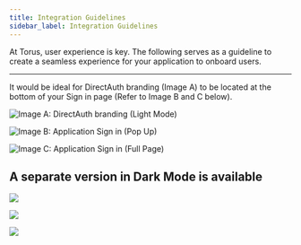 ```yaml
---
title: Integration Guidelines
sidebar_label: Integration Guidelines
---
```


At Torus, user experience is key. The following serves as a guideline to create
a seamless experience for your application to onboard users.

---

It would be ideal for DirectAuth branding \(Image A\) to be located at the
bottom of your Sign in page \(Refer to Image B and C below\).

![Image A: DirectAuth branding (Light Mode)](../../static/assets/directauth-logo.png)

![Image B: Application Sign in (Pop Up)](../../static/assets/app-signin-popup.png)

![Image C: Application Sign in (Full Page)](../../static/assets/app-sign-in-full-screen.png)

## **A separate version in Dark Mode is available**

![](../../static/assets/directauth-dark-logo.png)

![](../../static/assets/app-signin-popup-dark-mode.png)

![](../../static/assets/app-sign-in-full-screen-dark-mode.png)

